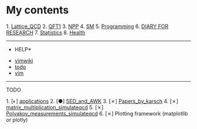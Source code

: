 =My contents=
1. [[Lattice_QCD]]
2. [[QFT1]]
3. [[NPP]]
4. [[SM]]
5. [[Programming]]
6. [[diary/diary.wiki|DIARY FOR RESEARCH]]
7. [[Statistics]]
8. [[Health]]

----
*HELP*

* [[vimwiki]]
* [[todo]]
* [[vim]]


----
TODO 

1. [◐] [[applications]] 
2. [●] [[SED_and_AWK]]
3. [✗] [[Papers_by_karsch]]
4. [✗] [[matrix_multiplication_simulateqcd]]
5. [✗] [[Polyakov_measurements_simulateqcd]]
6. [✗] Plotting framework (matplotlib or plotly)
